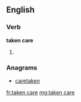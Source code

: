==English==

===Verb===
'''taken care'''

#{{past participle of|[[take care]]}}

===Anagrams===
* [[caretaken#English|caretaken]]

[[fr:taken care]]
[[mg:taken care]]